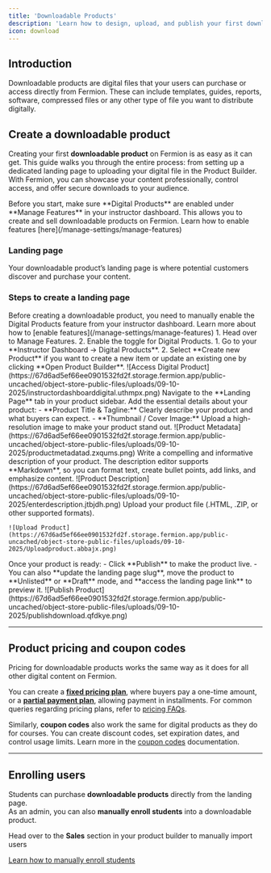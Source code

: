```yaml
---
title: 'Downloadable Products'
description: 'Learn how to design, upload, and publish your first downloadable product on Fermion' 
icon: download 
---
```


## Introduction

Downloadable products are digital files that your users can purchase or access directly from Fermion. These can include templates, guides, reports, software, compressed files or any other type of file you want to distribute digitally.

## Create a downloadable product

Creating your first **downloadable product** on Fermion is as easy as it can get. This guide walks you through the entire process: from setting up a dedicated landing page to uploading your digital file in the Product Builder. With Fermion, you can showcase your content professionally, control access, and offer secure downloads to your audience.

<Info>
Before you start, make sure **Digital Products** are enabled under **Manage Features** in your instructor dashboard. This allows you to create and sell downloadable products on Fermion. Learn how to enable features [here](/manage-settings/manage-features)
</Info>

### Landing page

Your downloadable product’s landing page is where potential customers discover and purchase your content. 

### Steps to create a landing page

<Steps>


  <Step title="Enable digital products">
    Before creating a downloadable product, you need to manually enable the Digital Products feature from your instructor dashboard. Learn more about how to [enable features](/manage-settings/manage-features)
    1. Head over to Manage Features.
    2. Enable the toggle for Digital Products.
  </Step>

  <Step title="Navigate to digital products">
    1. Go to your **Instructor Dashboard → Digital Products**.  
    2. Select **Create new Product** if you want to create a new item or update an existing one by clicking **Open Product Builder**.  
![Access Digital Product](https://67d6ad5ef66ee0901532fd2f.storage.fermion.app/public-uncached/object-store-public-files/uploads/09-10-2025/instructordashboarddigital.uthmpx.png) 
  </Step>

  <Step title="Define product metadata">
    Navigate to the **Landing Page** tab in your product sidebar.  
    Add the essential details about your product:
    - **Product Title & Tagline:** Clearly describe your product and what buyers can expect.  
    - **Thumbnail / Cover Image:** Upload a high-resolution image to make your product stand out.  
    ![Product Metadata](https://67d6ad5ef66ee0901532fd2f.storage.fermion.app/public-uncached/object-store-public-files/uploads/09-10-2025/productmetadatad.zxqums.png)
  </Step>

  <Step title="Add product description">
    Write a compelling and informative description of your product.  
    The description editor supports **Markdown**, so you can format text, create bullet points, add links, and emphasize content.  
    ![Product Description](https://67d6ad5ef66ee0901532fd2f.storage.fermion.app/public-uncached/object-store-public-files/uploads/09-10-2025/enterdescription.jtbjdh.png)
  </Step>

  <Step title="Upload product file">
    Upload your product file (.HTML, .ZIP, or other supported formats). 

    ![Upload Product](https://67d6ad5ef66ee0901532fd2f.storage.fermion.app/public-uncached/object-store-public-files/uploads/09-10-2025/Uploadproduct.abbajx.png)

  </Step>

  <Step title="Publish Your product landing page">
    Once your product is ready:
    - Click **Publish** to make the product live.  
    - You can also **update the landing page slug**, move the product to **Unlisted** or **Draft** mode, and **access the landing page link** to preview it.  
    ![Publish Product](https://67d6ad5ef66ee0901532fd2f.storage.fermion.app/public-uncached/object-store-public-files/uploads/09-10-2025/publishdownload.qfdkye.png)

  </Step>

</Steps>

---

## Product pricing and coupon codes

Pricing for downloadable products works the same way as it does for all other digital content on Fermion.  

You can create a **[fixed pricing plan](/setup-pricing/fixed-pricing-plan)**, where buyers pay a one-time amount, or a **[partial payment plan](/setup-pricing/setup-emi)**, allowing payment in installments. For common queries regarding pricing plans, refer to [pricing FAQs](/setup-pricing/common-faqs).  

Similarly, **coupon codes** also work the same for digital products as they do for courses. You can create discount codes, set expiration dates, and control usage limits. Learn more in the [coupon codes](/setup-pricing/add-coupon-codes) documentation.

---

## Enrolling users

Students can purchase **downloadable products** directly from the landing page.  
As an admin, you can also **manually enroll students** into a downloadable product.

Head over to the **Sales** section in your product builder to manually import users

[Learn how to manually enroll students](/digital-products/enroll-students)
